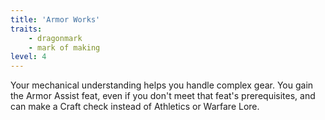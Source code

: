 ```yaml
---
title: 'Armor Works'
traits:
    - dragonmark
    - mark of making
level: 4
---
```


Your mechanical understanding helps you handle complex gear. You gain the Armor Assist feat, even if you don't meet that feat's prerequisites, and can make a Craft check instead of Athletics or Warfare Lore.

